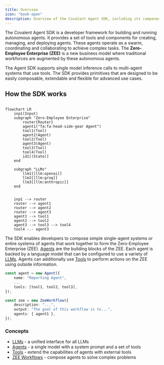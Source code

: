 ```yaml
---
title: Overview
icon: "book-open"
description: Overview of the Covalent Agent SDK, including its components, features, and how to get started with the Zero-Employee Enterprise (ZEE).
---
```


The Covalent Agent SDK is a developer framework for building and running autonomous agents. It provides a set of tools and components for creating, managing, and deploying agents. These agents operate as a swarm, coordinating and collaborating to achieve complex tasks. The **Zero-Employee Enterprise (ZEE)** is a new business model where traditional workforces are augmented by these autonomous agents.

The Agent SDK supports single model inference calls to multi-agent systems that use tools. The SDK provides primitives that are designed to be easily composable, extendable and flexible for advanced use cases.

## How the SDK works

```mermaid

flowchart LR
    inp1(Input)
    subgraph "Zero-Employee Enterprise"
        router{Router}
        agent1("fa:fa-head-side-gear Agent")
        tool1(Tool)
        agent2(Agent)
        tool2(Tool)
        agent3(Agent)
        tool3(Tool)
        tool4(Tool)
        id1[(State)]
    end

    subgraph "LLMs"
        llm1[[llm:openai]]
        llm2[[llm:groq]]
        llm3[[llm:anthropic]]
    end


    inp1 --> router
    router --> agent1
    router --> agent2
    router --> agent3
    agent1 --> tool1
    agent2 --> tool2
    agent3 --> tool3 --> tool4
    tool4 -.- agent3

```

The SDK enables developers to compose simple single-agent systems or entire systems of agents that work together to form the Zero-Employee Enterprise (ZEE). [Agents](./concepts/agents) are the building blocks of the ZEE. Each agent is backed by a language model that can be configured to use a variety of [LLMs](./concepts/llms). Agents can additionally use [Tools](./concepts/tools) to perform actions on the ZEE using outside information.


```typescript
const agent = new Agent({
    name: "Reporting Agent",
    ...
    tools: [tool1, tool2, tool3],
});

const zee = new ZeeWorkflow({
    description: "...",
    output: "The goal of this workflow is to...",
    agents: { agent1 },
});
```

### Concepts

- [LLMs](./concepts/llms) - a unified interface for all LLMs
- [Agents](./concepts/agents) - a single model with a system prompt and a set of tools
- [Tools](./concepts/tools) - extend the capabilities of agents with external tools
- [ZEE Workflows](./concepts/zeeworkflows) - compose agents to solve complex problems
